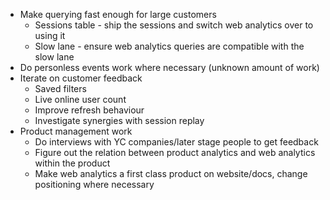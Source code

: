 * Make querying fast enough for large customers
  * Sessions table - ship the sessions and switch web analytics over to using it
  * Slow lane - ensure web analytics queries are compatible with the slow lane
* Do personless events work where necessary (unknown amount of work)
* Iterate on customer feedback
  * Saved filters
  * Live online user count
  * Improve refresh behaviour
  * Investigate synergies with session replay
* Product management work
  * Do interviews with YC companies/later stage people to get feedback
  * Figure out the relation between product analytics and web analytics within the product
  * Make web analytics a first class product on website/docs, change positioning where necessary
